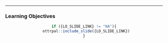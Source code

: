 <hr>

### Learning Objectives

<center>

```r
if ({LO_SLIDE_LINK} != "NA"){
  ottrpal::include_slide({LO_SLIDE_LINK})
}
```

</center>
